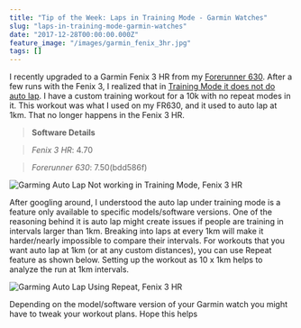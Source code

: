 ```yaml
---
title: "Tip of the Week: Laps in Training Mode - Garmin Watches"
slug: "laps-in-training-mode-garmin-watches"
date: "2017-12-28T00:00:00.000Z"
feature_image: "/images/garmin_fenix_3hr.jpg"
tags: []
---
```


I recently upgraded to a Garmin Fenix 3 HR from my [Forerunner 630](__GHOST_URL__/blog/three-months-to-a-half-marathon/). After a few runs with the Fenix 3, I realized that in [Training Mode it does not do auto lap](https://twitter.com/rahulpnath/status/928145529606873088). I have a custom training workout for a 10k with no repeat modes in it. This workout was what I used on my FR630, and it used to auto lap at 1km. That no longer happens in the Fenix 3 HR.

> **Software Details**

> _Fenix 3 HR_: 4.70

> _Forerunner 630_: 7.50(bdd586f)

![Garming Auto Lap Not working in Training Mode, Fenix 3 HR](/images/garmin_auto_lap_training.png)

After googling around, I understood the auto lap under training mode is a feature only available to specific models/software versions. One of the reasoning behind it is auto lap might create issues if people are training in intervals larger than 1km. Breaking into laps at every 1km will make it harder/nearly impossible to compare their intervals. For workouts that you want auto lap at 1km (or at any custom distances), you can use Repeat feature as shown below. Setting up the workout as 10 x 1km helps to analyze the run at 1km intervals.

![Garming Auto Lap Using Repeat, Fenix 3 HR](/images/garmin_auto_lap_training_repeat.png)

Depending on the model/software version of your Garmin watch you might have to tweak your workout plans. Hope this helps